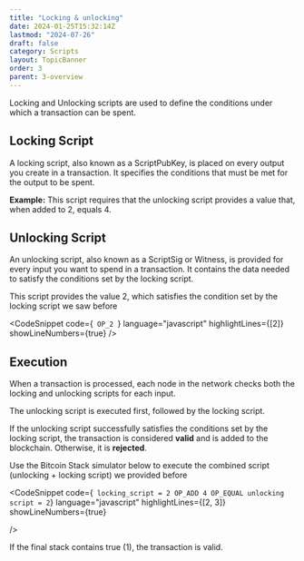 ```yaml
---
title: "Locking & unlocking"
date: 2024-01-25T15:32:14Z
lastmod: "2024-07-26"
draft: false
category: Scripts
layout: TopicBanner
order: 3
parent: 3-overview
---
```


Locking and Unlocking scripts are used to define the conditions under which a transaction can be spent.

## Locking Script

A locking script, also known as a ScriptPubKey, is placed on every output you create in a transaction. It specifies the conditions that must be met for the output to be spent.

<SvgDisplay
    src="/bitcoin-topics/static/images/topics/overview/lock_script.svg"
    width="90%"
    height="auto"
/>

**Example:** This script requires that the unlocking script provides a value that, when added to 2, equals 4.

## Unlocking Script

An unlocking script, also known as a ScriptSig or Witness, is provided for every input you want to spend in a transaction. It contains the data needed to satisfy the conditions set by the locking script.

<SvgDisplay
    src="/bitcoin-topics/static/images/topics/overview/unlock_script.svg"
    width="90%"
    height="auto"
/>

This script provides the value 2, which satisfies the condition set by the locking script we saw before

<CodeSnippet
    code={` 
  OP_2 
`}
    language="javascript"
    highlightLines={[2]}
    showLineNumbers={true}
/>
## Execution

When a transaction is processed, each node in the network checks both the locking and unlocking scripts for each input.

The unlocking script is executed first, followed by the locking script.

If the unlocking script successfully satisfies the conditions set by the locking script, the transaction is considered **valid** and is added to the blockchain. Otherwise, it is **rejected**.

<SvgDisplay
    src="/bitcoin-topics/static/images/topics/p2pk/lock_unlock.svg"
    width="90%"
    height="auto"
/>

Use the Bitcoin Stack simulator below to execute the combined script (unlocking + locking script) we provided before

<CodeSnippet 
  code={` 
  locking_script = 2 OP_ADD 4 OP_EQUAL
  unlocking script = 2
`}
  language="javascript"
  highlightLines={[2, 3]}
  showLineNumbers={true}

/>

If the final stack contains true (1), the transaction is valid.

<StackSimulator showOperations={true} />
